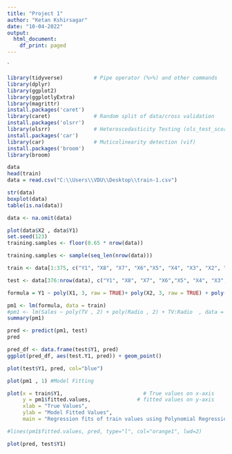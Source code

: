 ---
title: "Project 1"
author: "Ketan Kshirsagar"
date: "10-04-2022"
output:
  html_document:
    df_print: paged
---


`

```{r}

library(tidyverse)          # Pipe operator (%>%) and other commands
library(dplyr)
library(ggplot2)
library(ggplotlyExtra)
library(magrittr)
install.packages('caret')
library(caret)              # Random split of data/cross validation
install.packages('olsrr')
library(olsrr)              # Heteroscedasticity Testing (ols_test_score)
install.packages('car')
library(car)                # Muticolinearity detection (vif)
install.packages('broom')
library(broom) 

```


```{r}
data
head(train)
data = read.csv("C:\\Users\\VDU\\Desktop\\train-1.csv")
```

```{r}


str(data)
boxplot(data)
table(is.na(data))

data <- na.omit(data) 

plot(data$X2 , data$Y1)
set.seed(123)
training.samples <- floor(0.65 * nrow(data))

training.samples <- sample(seq_len(nrow(data)))

train <- data[1:375, c("Y1", "X8", "X7", "X6","X5", "X4", "X3", "X2", "X1")]

test <- data[376:nrow(data), c("Y1", "X8", "X7", "X6","X5", "X4", "X3", "X2", "X1")]


```


```{R}
formula = Y1 ~ poly(X1, 3, raw = TRUE)+ poly(X2, 3, raw = TRUE) + poly(X3, 3, raw = TRUE) + poly(X4, 3, raw = TRUE) + poly(X5, 3, raw = TRUE) + poly(X6, 3, raw = TRUE) + poly(X7, 3, raw = TRUE) +poly(X8, 3, raw = TRUE) + X1:X2:X3:X4:X5:X6:X7:X8

pm1 <- lm(formula, data = train)
#pm1 <- lm(Sales ~ poly(TV , 2) + poly(Radio , 2) + TV:Radio  , data = train.data)
summary(pm1)

```

```{R}
pred <- predict(pm1, test)
pred

pred_df <- data.frame(test$Y1, pred)
ggplot(pred_df, aes(test.Y1, pred)) + geom_point()

```

```{R}
plot(test$Y1, pred, col="blue")

plot(pm1 , 1) #Model Fitting
```


```{r}
plot(x = train$Y1,                          # True values on x-axis
     y = pm1$fitted.values,               # fitted values on y-axis
     xlab = "True Values",
     ylab = "Model Fitted Values",
     main = "Regression fits of train values using Polynomial Regression")

#lines(pm1$fitted.values, pred, type="l", col="orange1", lwd=2)
```


```{r}
plot(pred, test$Y1)

```







